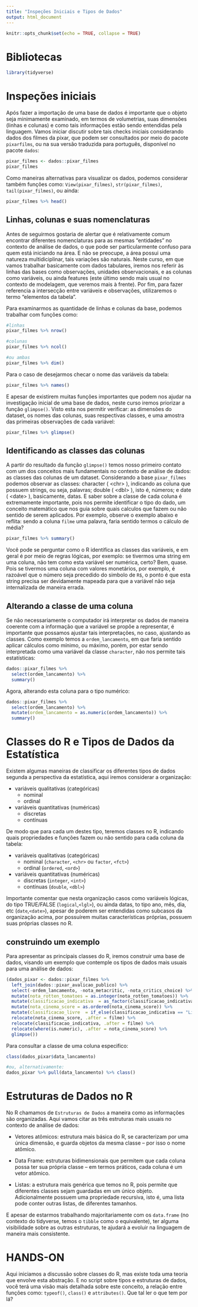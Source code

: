 ```yaml
---
title: "Inspeções Iniciais e Tipos de Dados"
output: html_document
---
```


```r
knitr::opts_chunk$set(echo = TRUE, collapse = TRUE)
```

# Bibliotecas

```r
library(tidyverse)
```

# Inspeções iniciais

Após fazer a importação de uma base de dados é importante que o objeto seja minimamente examinado, em termos de volumetrias, suas dimensões (linhas e colunas) e como tais informações estão sendo entendidas pela linguagem. Vamos iniciar discutir sobre tais checks iniciais considerando dados dos filmes da pixar, que podem ser consultados por meio do pacote `pixarfilms`, ou na sua versão traduzida para português, disponível no pacote `dados`:

```r
pixar_filmes <- dados::pixar_filmes
pixar_filmes
```

Como maneiras alternativas para visualizar os dados, podemos considerar também funções como: `View(pixar_filmes)`, `str(pixar_filmes)`, `tail(pixar_filmes)`, ou ainda:

```r
pixar_filmes %>% head()
```


## Linhas, colunas e suas nomenclaturas

Antes de seguirmos gostaria de alertar que é relativamente comum encontrar diferentes nomenclaturas para as mesmas "entidades" no contexto de análise de dados, o que pode ser particularmente confuso para quem está iniciando na área. E não se preocupe, a área possui uma natureza multidiciplinar, tais variações são naturais. Neste curso, em que vamos trabalhar basicamente com dados tabulares, iremos nos referir às linhas das bases como observações, unidades observacionais, e as colunas como variáveis, ou ainda features (este último sendo mais usual no contexto de modelagem, que veremos mais à frente). Por fim, para fazer referencia a intersecção entre variáveis e observações, utilizaremos o termo "elementos da tabela".

Para examinarmos as  quantidade de linhas e colunas da base, podemos trabalhar com funções como:

```r
#linhas
pixar_filmes %>% nrow()

#colunas
pixar_filmes %>% ncol()

#ou ambas
pixar_filmes %>% dim()

```

Para o caso de desejarmos checar o nome das variáveis da tabela:

```r
pixar_filmes %>% names()
```

E apesar de existirem muitas funções importantes que podem nos ajudar na investigação inicial de uma base de dados, neste curso iremos priorizar a função `glimpse()`. Visto esta nos permitir verificar: as dimensões do dataset, os nomes das colunas, suas respectivas classes, e uma amostra das primeiras observações de cada variável:

```r
pixar_filmes %>% glimpse()
```


## Identificando as classes das colunas

A partir do resultado da função `glimpse()` temos nosso primeiro contato com um dos conceitos mais fundamentais no contexto de análise de dados: as classes das colunas de um dataset. Considerando a base `pixar_filmes` podemos observar as classes: character ( \<chr\> ), indicando as coluna que possuem strings, ou seja, palavras; double ( \<dbl\> ), isto é, números; e date ( \<date\> ), basicamente, datas. E saber sobre a classe de cada coluna é extremamente importante, pois nos permite identificar o tipo do dado, um conceito matemático que nos guia sobre quais calculos que fazem ou não sentido de serem aplicados. Por exemplo, observe o exemplo abaixo e reflita: sendo a coluna  `filme` uma palavra, faria sentido termos o cálculo de média?

```r
pixar_filmes %>% summary()
```

Você pode se perguntar como o R identifica as classes das variáveis, e em geral é por meio de regras lógicas, por exemplo: se tivermos uma string em uma coluna, não tem como esta variável ser numérica, certo? Bem, quase. Pois se tivermos uma coluna com valores monetários, por exemplo, é razoável que o número seja precedido do simbolo de `R$`, o ponto é que esta string precisa ser devidamente mapeada para que a variável não seja internalizada de maneira errada. 


## Alterando a classe de uma coluna

Se não necessariamente o computador irá interpretar os dados de maneira coerente com a informação que a variável se propõe a representar, é importante que possamos ajustar tais interpretações, no caso, ajustando as classes. Como exemplo temos a `ordem_lancamento`, em que faria sentido aplicar cálculos como mínimo, ou máximo, porém, por estar sendo interpretada como uma variável da classe `character`, não nos permite tais estatísticas:

```r
dados::pixar_filmes %>% 
  select(ordem_lancamento) %>% 
  summary()
```

Agora, alterando esta coluna para o tipo numérico:

```r
dados::pixar_filmes %>% 
  select(ordem_lancamento) %>% 
  mutate(ordem_lancamento = as.numeric(ordem_lancamento)) %>% 
  summary()
```


# Classes do R e Tipos de Dados da Estatística

Existem algumas maneiras de classificar os diferentes tipos de dados segunda a perspectiva da estatística, aqui iremos considerar a organização:

-   variáveis qualitativas (categóricas)
    -   nominal
    -   ordinal
    
-   variáveis quantitativas (numéricas)
    -   discretas
    -   contínuas

De modo que para cada um destes tipo, teremos classes no R, indicando quais propriedades e funções fazem ou não sentido para cada coluna da tabela:

-   variáveis qualitativas (categóricas)
    -   nominal (`character`, `<chr>` ou `factor`, `<fct>`)
    -   ordinal (`ordered`, `<ord>`)
    
-   variáveis quantitativas (numéricas)
    -   discretas (`integer`, `<int>`)
    -   contínuas (`double`, `<dbl>`)


Importante comentar que nesta organização casos como variáveis lógicas, do tipo TRUE/FALSE (`logical`,`<lgl>`), ou ainda datas, to tipo ano, mês, dia, etc (`date`,`<date>`), apesar de poderem ser entendidas como subcasos da organização acima, por possuírem muitas características próprias, possuem suas próprias classes no R. 


## construindo um exemplo

Para apresentar as principais classes do R, iremos construir uma base de dados, visando um exemplo que contemple os tipos de dados mais usuais para uma análise de dados:

```r
(dados_pixar <- dados::pixar_filmes %>% 
  left_join(dados::pixar_avalicao_publico) %>% 
  select(-ordem_lancamento, -nota_metacritic, -nota_critics_choice) %>% 
  mutate(nota_rotten_tomatoes = as.integer(nota_rotten_tomatoes)) %>% 
  mutate(classificacao_indicativa  = as_factor(classificacao_indicativa)) %>% 
  mutate(nota_cinema_score = as.ordered(nota_cinema_score)) %>% 
  mutate(classificacao_livre  = if_else(classificacao_indicativa == "Livre", TRUE, FALSE)) %>% 
  relocate(nota_cinema_score, .after = filme) %>% 
  relocate(classificacao_indicativa, .after = filme) %>% 
  relocate(where(is.numeric), .after = nota_cinema_score) %>% 
  glimpse())
```

Para consultar a classe de uma coluna especifico:
```r
class(dados_pixar$data_lancamento) 

#ou, alternativamente:
dados_pixar %>% pull(data_lancamento) %>% class()
```

# Estruturas de Dados no R

No R chamamos de `Estruturas de Dados` a maneira como as informações são organizadas. Aqui vamos citar as três estruturas mais usuais no contexto de análise de dados:

- Vetores atômicos: estrutura mais básica do R, se caracterizam por uma única dimensão, e guarda objetos da mesma classe – por isso o nome atômico.

- Data Frame: estruturas bidimensionais que permitem que cada coluna possa ter sua própria classe – em termos práticos, cada coluna é um vetor atômico.

- Listas: a estrutura mais genérica que temos no R, pois permite que diferentes classes sejam guardadas em um único objeto. Adicionalmente possuem uma propriedade recursiva, isto é, uma lista pode conter outras listas, de diferentes tamanhos.

E apesar de estarmos trabalhando majoritariamente com os `data.frame` (no contexto do tidyverse, temos o `tibble` como o equivalente), ter alguma visibilidade sobre as outras estruturas, te ajudará a evoluir na linguagem de maneira mais consistente.



# HANDS-ON

Aqui iniciamos a discussão sobre classes do R, mas existe toda uma teoria que envolve esta abstração. E no script sobre tipos e estruturas de dados, você terá uma visão mais detalhada sobre este conceito, a relação entre funções como: `typeof()`,  `class()` e `attributes()`. Que tal ler o que tem por lá? 


